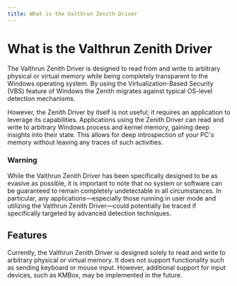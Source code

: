 ```yaml
---
title: What is the Valthrun Zenith Driver
---
```



# What is the Valthrun Zenith Driver

The Valthrun Zenith Driver is designed to read from and write to arbitrary physical or virtual memory while being completely transparent to the Windows operating system. By using the Virtualization-Based Security (VBS) feature of Windows the Zenith migrates against typical OS-level detection mechanisms.

However, the Zenith Driver by itself is not useful; it requires an application to leverage its capabilities. Applications using the Zenith Driver can read and write to arbitrary Windows process and kernel memory, gaining deep insights into their state. This allows for deep introspection of your PC's memory without leaving any traces of such activities.

### Warning

While the Valthrun Zenith Driver has been specifically designed to be as evasive as possible, it is important to note that no system or software can be guaranteed to remain completely undetectable in all circumstances. In particular, any applications—especially those running in user mode and utilizing the Valthrun Zenith Driver—could potentially be traced if specifically targeted by advanced detection techniques.

## Features

Currently, the Valthrun Zenith Driver is designed solely to read and write to arbitrary physical or virtual memory. It does not support functionality such as sending keyboard or mouse input. However, additional support for input devices, such as KMBox, may be implemented in the future.
